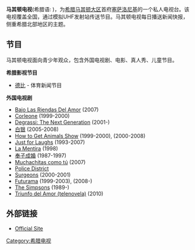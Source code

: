 {{Infobox TV channel|
 name            = 马其顿电视<br>Makedonia TV |
 logofile        = |
 logosize        = |
 logoalt         =  |
 launch          = 1990年2月15日 |
 picture format  = [[4:3|4:3]] ([[576i|576i]], [[SDTV|SDTV]])|
 share           = 10.2%|
 share as of     =September 2006 |
 share source    =AGB|
 country         = [[希腊|希腊]] |
 language        = [[希腊语|希腊语]] |
 former names    = |
 web             = [http://www.maktv.gr Makedonia TV] |
 terr serv 1     = [[PAL|PAL]]|
 terr chan 1     = |
 terr serv 2     = [[DVB-T|DVB-T]]|
 terr chan 2     = |
 sat serv 1      = [[NOVA_Greece|NOVA Greece]] |
 sat chan 1      = Channel 110 |
 sat serv 2        = [[Conn-x_TV|OTE TV]]
| sat chan 2        = Channel 112 |}}'''马其顿电视'''(希腊语: {{lang|el|Μακεδονία TV}})，为[[希腊|希腊]][[马其顿大区|马其顿大区]]首府[[塞萨洛尼基|塞萨洛尼基]]的一个私人电视台。该电视覆盖全国，通过模拟UHF发射站传送节目。马其顿电视每日播送新闻快报，侧重希腊北部地区的主题。

== 节目 ==
马其顿电视面向青少年观众，包含外国电视剧、电影、真人秀、儿童节目。

'''希腊影视节目'''

* [[德比_(希腊电视)|德比]] - 体育新闻节目

'''外国电视剧'''
* [[Bajo_Las_Riendas_Del_Amor|Bajo Las Riendas Del Amor]] (2007)
* [[Corleone_(TV_series)|Corleone]] (1999-2000)
* [[Degrassi:_The_Next_Generation|Degrassi: The Next Generation]] (2001-)
* [[白银_(电视剧)|白银]] (2005-2008)
* [[How_to_Get_Animals_Show|How to Get Animals Show]] (1999-2000), (2000-2008)
* [[Just_for_Laughs|Just for Laughs]] (1993-2007)
* [[La_Mentira|La Mentira]] (1998)
* [[奉子成婚|奉子成婚]] (1987-1997)
* [[Muchachitas_como_tú|Muchachitas como tú]] (2007)
* [[Police_District|Police District]]
* [[Surgeons_(TV_series)|Surgeons]] (2000-2001)
* [[Futurama|Futurama]] (1999-2003), (2008-)
* [[The_Simpsons|The Simpsons]] (1989-)
* [[Triunfo_del_Amor_(telenovela)|Triunfo del Amor (telenovela)]] (2010)

==外部链接==
*[http://www.maktv.gr Official Site] {{Wayback|url=http://www.maktv.gr/ |date=20200916022209 }} {{gr icon}}

[[Category:希腊电视|Category:希腊电视]]